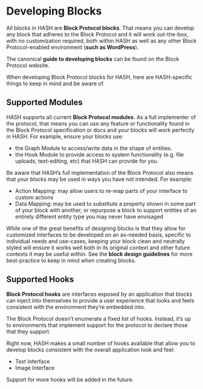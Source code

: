 # Developing Blocks

All blocks in HASH are **Block Protocol blocks**. That means you can develop any block that adheres to the Block Protocol and it will work out-the-box, with no customization required, both within HASH as well as any other Block Protocol-enabled environment (**such as WordPress**).

The canonical **guide to developing blocks** can be found on the Block Protocol website.

When developing Block Protocol blocks for HASH, here are HASH-specific things to keep in mind and be aware of.

## Supported Modules

HASH supports all current **Block Protocol modules**. As a full implementer of the protocol, that means you can use any feature or functionality found in the Block Protocol specification or docs and your blocks will work perfectly in HASH. For example, ensure your blocks use:

- the Graph Module to access/write data in the shape of entities.
- the Hook Module to provide access to system functionality (e.g. file uploads, text-editing, etc) that HASH can provide for you.

Be aware that HASH’s full implementation of the Block Protocol also means that your blocks may be used in ways you have not intended. For example:

- Action Mapping: may allow users to re-map parts of your interface to custom actions
- Data Mapping: may be used to substitute a property shown in some part of your block with another, or repurpose a block to support entities of an entirely different entity type you may never have envisaged

While one of the great benefits of designing blocks is that they allow for customized interfaces to be developed on an as-needed basis, specific to individual needs and use-cases, keeping your block clean and neutrally styled will ensure it works well both in its original context and other future contexts it may be useful within. See the **block design guidelines** for more best-practice to keep in mind when creating blocks.

## Supported Hooks

**Block Protocol hooks** are interfaces exposed by an application that blocks can inject into themselves to provide a user experience that looks and feels consistent with the environment they’re embedded into.

The Block Protocol doesn’t enumerate a fixed list of hooks. Instead, it’s up to environments that implement support for the protocol to declare those that they support.

Right now, HASH makes a small number of hooks available that allow you to develop blocks consistent with the overall application look and feel:

- Text Interface
- Image Interface

Support for more hooks will be added in the future.
